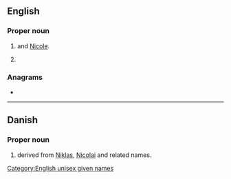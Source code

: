==English==

===Proper noun===
{{en-proper noun}}

# {{given name|en|female|diminutive=Nicola}} and [[Nicole]].
# {{given name|en|male|diminutive=Nicholas}}

===Anagrams===
* {{anagrams|en|a=ciikn|kinic}}

[[Category:English unisex given names]]

----

==Danish==

===Proper noun===
{{head|da|proper noun}}

# {{given name|da|male}} derived from [[Niklas]], [[Nicolai]] and related names.